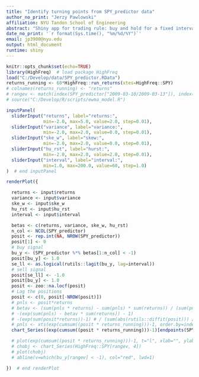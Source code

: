 ```yaml
---
title: "Identify turning points from SPY_predictor data"
author_no_print: "Jerzy Pawlowski"
affiliation: NYU Tandon School of Engineering
abstract: "Shiny app for trading rule: buy and hold for a fixed interval, and then revert to short, allows changing betas and plots cumulative PnL."
date_no_print: '`r format(Sys.time(), "%m/%d/%Y")`'
email: jp3900@nyu.edu
output: html_document
runtime: shiny
---
```


```r
knitr::opts_chunk$set(echo=TRUE)
library(HighFreq)  # load package HighFreq
load("C:/Develop/data/SPY_predictor.RData")
returns_running <- 60*HighFreq::run_returns(xtes=HighFreq::SPY)
# colnames(returns_running) <- "returns"
# rangev <- match(index(SPY_predictor["2009-03-10/2009-03-13"]), index(SPY_predictor))
# source("C:/Develop/R/scripts/ewma_model.R")
```

```r
inputPanel(
  sliderInput("returns", label="returns:",
              min=-2.0, max=5.0, value=2.0, step=0.01),
  sliderInput("variance", label="variance:",
              min=-2.0, max=2.0, value=0.0, step=0.01),
  sliderInput("ske_w", label="skew:",
              min=-2.0, max=2.0, value=0.0, step=0.01),
  sliderInput("hu_rst", label="hurst:",
              min=-2.0, max=2.0, value=2.0, step=0.01),
  sliderInput("interval", label="interval:",
              min=1.0, max=200.0, value=60, step=1.0)
)  # end inputPanel

renderPlot({

  returns <- input$returns
  variance <- input$variance
  ske_w <- input$ske_w
  hu_rst <- input$hu_rst
  interval <- input$interval

  betas <- c(returns, variance, ske_w, hu_rst)
  n_col <- NCOL(SPY_predictor)
  posit <- rep.int(NA, NROW(SPY_predictor))
  posit[1] <- 0
  # buy signal
  bu_y <- (SPY_predictor %*% betas[1:n_col] < -1)
  posit[bu_y] <- 1.0
  se_ll <- as.logical(rutils::lagit(bu_y, lag=interval))
  # sell signal
  posit[se_ll] <- -1.0
  posit[bu_y] <- 1.0
  posit <- zoo::na.locf(posit)
  # Lag the positions
  posit <- c(0, posit[-NROW(posit)])
  # pnls <- posit*returns
  # betav <- (sum(pnls * returns) - sum(pnls) * sum(returns)) / (sum(pnls * pnls) - sum(pnls)^2 )
  # -(exp(sum(pnls) - betav * sum(returns)) - 1)
  # -(exp(sum(posit*returns))-1) # / (sum(abs(rutils::diffit(posit))) / 2/ 1e5) / abs(sum(posit>0) - sum(posit<0))
  # pnls <- xts(exp(cumsum((posit * returns_running)))-1, order.by=index(SPY_predictor))
  chart_Series((exp(cumsum((posit * returns_running)))-1)[endpoints(SPY_predictor[, 1], on="days")], name="Backtest of static beta strategy for SPY")

  # plot(exp(cumsum((posit * returns_running)))-1, t="l", xlab="", ylab="")
  # chobj <- chart_Series(HighFreq::SPY[rangev, 4])
  # plot(chobj)
  # abline(v=which(bu_y[rangev] < -1), col="red", lwd=1)

})  # end renderPlot
```

